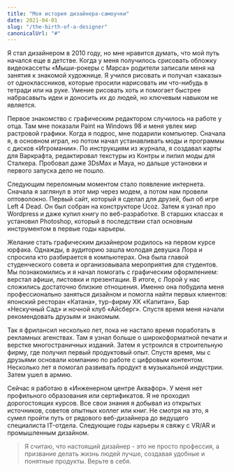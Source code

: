 ```yaml
---
title: "Моя история дизайнера-самоучки"
date: 2021-04-01
slug: "/the-birth-of-a-designer"
canonicalUrl: "#"
---
```


Я стал дизайнером в 2010 году, но мне нравится думать, что мой путь начался еще в детстве. Когда у меня получилось срисовать обложку видеокассеты «Мыши-рокеры с Марса» родители записали меня на занятия к знакомой художнице. Я учился рисовать и получал «заказы» от одноклассников, которые просили нарисовать им что-нибудь в тетради или на руке. Умение рисовать хоть и помогает быстрее набрасавыть идеи и доносить их до людей, но ключевым навыком не является.

Первое знакомство с графическим редактором случилось на работе у отца. Там мне показали Paint на Windows 98 и меня увлек мир растровой графики. Когда я подрос, мне подарили компьютер. Сначала я, в основном играл, но потом начал устанавливать моды и программы с дисков «Игромании». По инструкциям из журнала, я создавал карты для Варкрафта, редактировал текстуры из Контры и пилил моды для Сталкера. Пробовал даже 3DsMax и Maya, но дальше установки и первого запуска дело не пошло.

Следующим переломным моментом стало появление интернета. Сначала   я заглянул в этот мир через модем, а потом нам провели оптоволокно. Первый сайт, который я сделал для друзей, был об игре Left 4 Dead. Он был собран на конструкторе Ucoz. Затем я узнал про Wordpress и даже купил книгу по веб-разработке. В старших классах я установил Photoshop, который в последствии стал основным инструментом в первые годы карьеры.

Желание стать графическим дизайнером родилось на первом курсе юрфака. Однажды, в аудиторию зашла молодая девушка Лора и спросила кто разбирается в компьютерах. Она была главой студенческого совета и организовывала мероприятия для студентов. Мы познакомились и я начал помогать с графическим оформлением: верстал афиши, листовки и презентации. В итоге, с Лорой у нас сложились достаточно близкие отношения. Именно она побудила меня профессионально заняться дизайном и помогла найти первых клиентов: японский ресторан «Катана», тур-фирму ХК «Капитан», Бар «Нескучный Сад» и ночной клуб «Айсберг». Спустя время меня начали рекомендовать друзьям и знакомым.

Так я фрилансил несколько лет, пока не настало время поработать в рекламных агенствах. Там я узнал больше о широкоформатной печати и верстке многостраничных изданий. Затем я устроился в строительную фирму, где получил первый продуктовый опыт. Спустя время, мы с друзьями основали компанию по работе с цифровым контентом. Несколько лет я помогал развивать продукт в музыкальной индустрии. Затем ушел в армию. 

Сейчас я работаю в «Инженерном центре Аквафор». У меня нет профильного образования или сертификатов. Я не проходил дорогостоящих курсов. Все свои знания я добывал из открытых источников, советов опытных коллег или книг. Не смотря на это, я сумел пройти путь от рядового веб-дизайнера до ведущего специалиста IT-отдела. Следующие годы карьеры я свяжу с VR/AR и промышленным дизайном.

> Я считаю, что настоящий дизайнер - это не просто профессия, а призвание делать жизнь людей лучше, создавая удобные и понятные продукты. Верьте в себя.
